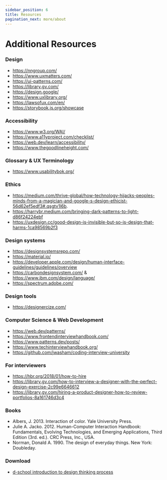 ```yaml
---
sidebar_position: 6
title: Resources
pagination_next: more/about
---
```


# Additional Resources

### Design

- https://nngroup.com/
- https://www.uxmatters.com/
- https://ui-patterns.com/
- https://library.gv.com/
- https://design.google/
- https://www.uxlibrary.org/
- https://lawsofux.com/en/
- https://storybook.js.org/showcase

### Accessibility

- https://www.w3.org/WAI/
- https://www.a11yproject.com/checklist/
- https://web.dev/learn/accessibility/
- https://www.thegoodlineheight.com/

### Glossary & UX Terminology

- https://www.usabilitybok.org/

### Ethics

- https://medium.com/thrive-global/how-technology-hijacks-peoples-minds-from-a-magician-and-google-s-design-ethicist-56d62ef5edf3#.qsgtv1l6b.
- https://harrybr.medium.com/bringing-dark-patterns-to-light-d86f24224ebf
- https://uxdesign.cc/good-design-is-invisible-but-so-is-design-that-harms-1ca98569b2f3

### Design systems

- https://designsystemsrepo.com/
- https://material.io/
- https://developer.apple.com/design/human-interface-guidelines/guidelines/overview
- https://carbondesignsystem.com/ & https://www.ibm.com/design/language/
- https://spectrum.adobe.com/

### Design tools

- https://designercize.com/

### Computer Science & Web Development

- https://web.dev/patterns/
- https://www.frontendinterviewhandbook.com/
- https://www.patterns.dev/posts/
- https://www.techinterviewhandbook.org/
- https://github.com/jwasham/coding-interview-university

### For interviewers

- https://hbr.org/2018/01/how-to-hire
- https://library.gv.com/how-to-interview-a-designer-with-the-perfect-design-exercise-2c99e6646612
- https://library.gv.com/hiring-a-product-designer-how-to-review-portfolios-8a161746d3c4

### Books

- Albers, J. 2013. Interaction of color. Yale University Press.
- Julie A. Jacko. 2012. Human-Computer Interaction Handbook: Fundamentals, Evolving Technologies, and Emerging Applications, Third Edition (3rd. ed.). CRC Press, Inc., USA.
- Norman, Donald A. 1990. The design of everyday things. New York: Doubleday.

### Download

- [d-school introduction to design thinking process](/files/d-school-design-thinking.pdf)

<!-- mobile design -->
